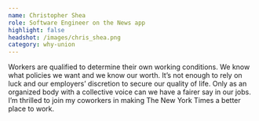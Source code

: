 ```yaml
---
name: Christopher Shea
role: Software Engineer on the News app
highlight: false
headshot: /images/chris_shea.png
category: why-union
---
```

Workers are qualified to determine their own working conditions. We know what policies we want and we know our worth. It’s not enough to rely on luck and our employers’ discretion to secure our quality of life. Only as an organized body with a collective voice can we have a fairer say in our jobs. I’m thrilled to join my coworkers in making The New York Times a better place to work.

